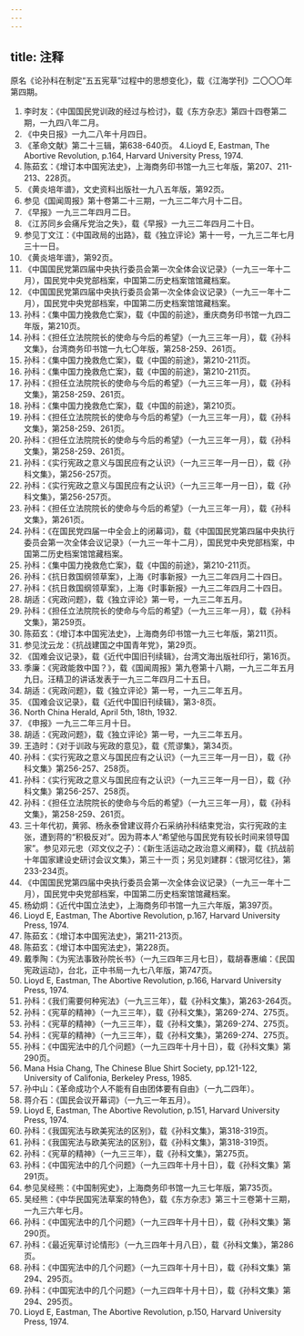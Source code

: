 ```yaml
---
---
---
```

title: 注释
---



原名《论孙科在制定“五五宪草”过程中的思想变化》，载《江海学刊》二〇〇〇年第四期。
1. 李时友：《中国国民党训政的经过与检讨》，载《东方杂志》第四十四卷第二期，一九四八年二月。
2. 《中央日报》一九二八年十月四日。
3. 《革命文献》第二十三辑，第638-640页。
4.Lioyd E, Eastman, The Abortive Revolution, p.164, Harvard University Press, 1974.
5. 陈茹玄：《增订本中国宪法史》，上海商务印书馆一九三七年版，第207、211-213、228页。
6. 《黄炎培年谱》，文史资料出版社一九八五年版，第92页。
7. 参见《国闻周报》第十卷第二十三期，一九三二年六月十二日。
8. 《早报》一九三二年四月二日。
9. 《江苏同乡会痛斥党治之失》，载《早报》一九三二年四月二十日。
10. 参见丁文江：《中国政局的出路》，载《独立评论》第十一号，一九三二年七月三十一日。
11. 《黄炎培年谱》，第92页。
12. 《中国国民党第四届中央执行委员会第一次全体会议记录》（一九三一年十二月），国民党中央党部档案，中国第二历史档案馆馆藏档案。
13. 《中国国民党第四届中央执行委员会第一次全体会议记录》（一九三一年十二月），国民党中央党部档案，中国第二历史档案馆馆藏档案。
14. 孙科：《集中国力挽救危亡案》，载《中国的前途》，重庆商务印书馆一九四二年版，第210页。
15. 孙科：《担任立法院院长的使命与今后的希望》（一九三三年一月），载《孙科文集》，台湾商务印书馆一九七〇年版，第258-259、261页。
16. 孙科：《集中国力挽救危亡案》，载《中国的前途》，第210-211页。
17. 孙科：《集中国力挽救危亡案》，载《中国的前途》，第210-211页。
18. 孙科：《担任立法院院长的使命与今后的希望》（一九三三年一月），载《孙科文集》，第258-259、261页。
19. 孙科：《集中国力挽救危亡案》，载《中国的前途》，第210页。
20. 孙科：《担任立法院院长的使命与今后的希望》（一九三三年一月），载《孙科文集》，第258-259、261页。
21. 孙科：《担任立法院院长的使命与今后的希望》（一九三三年一月），载《孙科文集》，第258-259、261页。
22. 孙科：《实行宪政之意义与国民应有之认识》（一九三三年一月一日），载《孙科文集》，第256-257页。
23. 孙科：《实行宪政之意义与国民应有之认识》（一九三三年一月一日），载《孙科文集》，第256-257页。
24. 孙科：《担任立法院院长的使命与今后的希望》（一九三三年一月），载《孙科文集》，第261页。
25. 孙科：《在国民党四届一中全会上的闭幕词》，载《中国国民党第四届中央执行委员会第一次全体会议记录》（一九三一年十二月），国民党中央党部档案，中国第二历史档案馆馆藏档案。
26. 孙科：《集中国力挽救危亡案》，载《中国的前途》，第210-211页。
27. 孙科：《抗日救国纲领草案》，上海《时事新报》一九三二年四月二十四日。
28. 孙科：《抗日救国纲领草案》，上海《时事新报》一九三二年四月二十四日。
29. 胡适：《宪政问题》，载《独立评论》第一号，一九三二年五月。
30. 孙科：《担任立法院院长的使命与今后的希望》（一九三三年一月），载《孙科文集》，第259页。
31. 陈茹玄：《增订本中国宪法史》，上海商务印书馆一九三七年版，第211页。
32. 参见沈云龙：《抗战建国之中国青年党》，第29页。
33. 《国难会议记录》，载《近代中国旧刊续辑》，台湾文海出版社印行，第16页。
34. 季廉：《宪政能救中国？》，载《国闻周报》第九卷第十八期，一九三二年五月九日。汪精卫的讲话发表于一九三二年四月二十五日。
35. 胡适：《宪政问题》，载《独立评论》第一号，一九三二年五月。
36. 《国难会议记录》，载《近代中国旧刊续辑》，第3-8页。
37. North China Herald, April 5th, 18th, 1932.
38. 《申报》一九三二年三月十日。
39. 胡适：《宪政问题》，载《独立评论》第一号，一九三二年五月。
40. 王造时：《对于训政与宪政的意见》，载《荒谬集》，第34页。
41. 孙科：《实行宪政之意义与国民应有之认识》（一九三三年一月一日），载《孙科文集》第256-257、258页。
42. 孙科：《实行宪政之意义与国民应有之认识》（一九三三年一月一日），载《孙科文集》第256-257、258页。
43. 孙科：《担任立法院院长的使命与今后的希望》（一九三三年一月），载《孙科文集》，第258-259、261页。
44. 三十年代初，黄郛、杨永泰曾建议蒋介石采纳孙科结束党治，实行宪政的主张，遭到蒋的“积极反对”。因为蒋本人“希望他与国民党有较长时间来领导国家”。参见邓元忠（邓文仪之子）：《新生活运动之政治意义阐释》，载《抗战前十年国家建设史研讨会议文集》，第三十一页；另见刘建群：《银河忆往》，第233-234页。
45. 《中国国民党第四届中央执行委员会第一次全体会议记录》（一九三一年十二月），国民党中央党部档案，中国第二历史档案馆馆藏档案。
46. 杨幼炯：《近代中国立法史》，上海商务印书馆一九三六年版，第397页。
47. Lioyd E, Eastman, The Abortive Revolution, p.167, Harvard University Press, 1974.
48. 陈茹玄：《增订本中国宪法史》，第211-213页。
49. 陈茹玄：《增订本中国宪法史》，第228页。
50. 戴季陶：《为宪法事致孙院长书》（一九三四年三月七日），载胡春惠编：《民国宪政运动》，台北，正中书局一九七八年版，第747页。
51. Lioyd E, Eastman, The Abortive Revolution, p.166, Harvard University Press, 1974.
52. 孙科：《我们需要何种宪法》（一九三三年），载《孙科文集》，第263-264页。
53. 孙科：《宪草的精神》（一九三三年），载《孙科文集》，第269-274、275页。
54. 孙科：《宪草的精神》（一九三三年），载《孙科文集》，第269-274、275页。
55. 孙科：《宪草的精神》（一九三三年），载《孙科文集》，第269-274、275页。
56. 孙科：《中国宪法中的几个问题》（一九三四年十月十日），载《孙科文集》第290页。
57. Mana Hsia Chang, The Chinese Blue Shirt Society, pp.121-122, University of Califonia, Berkeley Press, 1985.
58. 孙中山：《革命成功个人不能有自由团体要有自由》（一九二四年）。
59. 蒋介石：《国民会议开幕词》（一九三一年五月）。
60. Lioyd E, Eastman, The Abortive Revolution, p.151, Harvard University Press, 1974.
61. 孙科：《我国宪法与欧美宪法的区别》，载《孙科文集》，第318-319页。
62. 孙科：《我国宪法与欧美宪法的区别》，载《孙科文集》，第318-319页。
63. 孙科：《宪草的精神》（一九三三年），载《孙科文集》，第275页。
64. 孙科：《中国宪法中的几个问题》（一九三四年十月十日），载《孙科文集》第291页。
65. 参见吴经熊：《中国制宪史》，上海商务印书馆一九三七年版，第735页。
66. 吴经熊：《中华民国宪法草案的特色》，载《东方杂志》第三十三卷第十三期，一九三六年七月。
67. 孙科：《中国宪法中的几个问题》（一九三四年十月十日），载《孙科文集》第290页。
68. 孙科：《最近宪草讨论情形》（一九三四年十月八日），载《孙科文集》，第286页。
69. 孙科：《中国宪法中的几个问题》（一九三四年十月十日），载《孙科文集》第294、295页。
70. 孙科：《中国宪法中的几个问题》（一九三四年十月十日），载《孙科文集》第294、295页。
71. Lioyd E, Eastman, The Abortive Revolution, p.150, Harvard University Press, 1974.